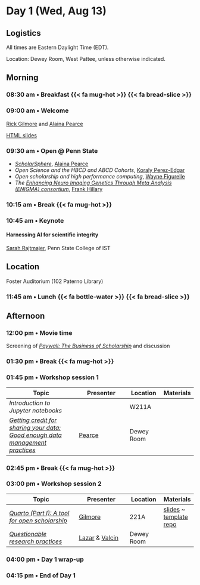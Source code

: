 # Day 1 (Wed, Aug 13)

::: {.callout-note}
## Logistics
All times are Eastern Daylight Time (EDT).

Location: Dewey Room, West Pattee, unless otherwise indicated.
:::

## Morning {- #day_1_am}

### 08:30 am • Breakfast {{< fa mug-hot >}} {{< fa bread-slice >}} {-}

### 09:00 am • Welcome {-}

[Rick Gilmore](directors.qmd#rick-gilmore) and [Alaina Pearce](directors.qmd#alaina-pearce)

[HTML slides](https://penn-state-open-science.github.io/bootcamp-2025-welcome-day-1-welcome/)

### 09:30 am • Open @ Penn State {- #day_1_plenary_1}

- [*ScholarSphere*](https://scholarsphere.psu.edu), [Alaina Pearce](directors.qmd#alaina-pearce)
- *Open Science and the HBCD and ABCD Cohorts*, [Koraly Perez-Edgar](presenters.qmd#koraly-pérez-edgar)
- *Open scholarship and high performance computing*, [Wayne Figurelle](presenters.qmd#wayne-figurelle)
- *The [Enhancing Neuro Imaging Genetics Through Meta Analysis (ENIGMA) consortium](https://enigma.ini.usc.edu)*, [Frank Hillary](program-committee.qmd#frank-hillary)

### 10:15 am • Break {{< fa mug-hot >}} {-}

### 10:45 am • Keynote {- #day_1_plenary_2}

#### Harnessing AI for scientific integrity

[Sarah Rajtmajer](program-committee.qmd#sarah-rajtmajer), Penn State College of IST

::: {.callout-note}
## Location

Foster Auditorium (102 Paterno Library)
:::

### 11:45 am • Lunch {{< fa bottle-water >}} {{< fa bread-slice >}} {-}

## Afternoon {- #day_1_pm}

### 12:00 pm • Movie time

Screening of [*Paywall: The Business of Scholarship*](https://en.wikipedia.org/wiki/Paywall:_The_Business_of_Scholarship) and discussion

### 01:30 pm • Break {{< fa mug-hot >}} {-}

### 01:45 pm • Workshop session 1 {- #day_1_pm_session_1}

| Topic | Presenter | Location | Materials |
|--------------|----------|-------|------|
| *Introduction to Jupyter notebooks* | | W211A | |
| [*Getting credit for sharing your data: Good enough data management practices*](sessions.qmd#getting-credit-for-sharing-your-data-part-i-good-enough-data-practices) | [Pearce](directors.qmd#alaina-pearce) | Dewey Room | |

### 02:45 pm • Break {{< fa mug-hot >}} {-}

### 03:00 pm • Workshop session 2 {- #day_1_pm_session_2}

| Topic | Presenter | Location | Materials |
|--------------|----------|-------|------|
| [*Quarto (Part I): A tool for open scholarship*](sessions.qmd#quarto-part-i-a-tool-for-open-scholarship) | [ Gilmore](directors.qmd#directors.qmd#rick-gilmore) | 221A | [slides](https://penn-state-open-science.github.io/bootcamp-2025-quarto-I) ~ [template repo](https://penn-state-open-science.github.io/bootcamp-2025-quarto-I-template) |
| [*Questionable research practices*](sessions.qmd#questionable-research-practices) |  [Lazar](program-committee.qmd#nicole-lazar) & [Valcin](program-committee.qmd#jennifer-valcin) | Dewey Room |  |

### 04:00 pm • Day 1 wrap-up

### 04:15 pm • End of Day 1 {-}

